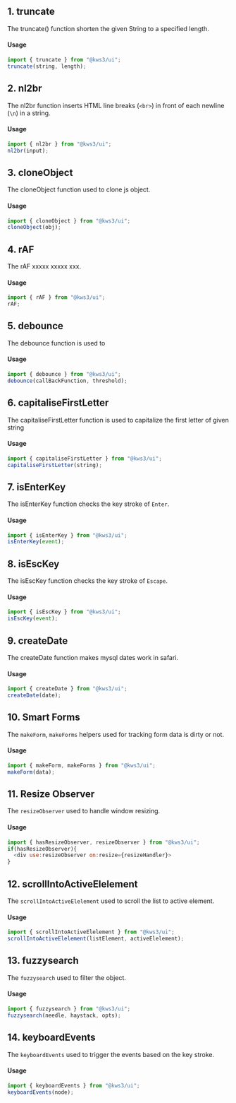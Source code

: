 
<Version />

<Meta title="Utils/1. Overview" />

## 1. truncate

The truncate() function shorten the given String to a specified length.

#### Usage

```js
import { truncate } from "@kws3/ui";
truncate(string, length);
```

## 2. nl2br

The nl2br function inserts HTML line breaks (`<br>`) in front of each newline (`\n`) in a string.

#### Usage

```js
import { nl2br } from "@kws3/ui";
nl2br(input);
```

## 3. cloneObject

The cloneObject function used to clone js object.

#### Usage

```js
import { cloneObject } from "@kws3/ui";
cloneObject(obj);
```

## 4. rAF

The rAF xxxxx xxxxx xxx.

#### Usage

```js
import { rAF } from "@kws3/ui";
rAF;
```

## 5. debounce

The debounce function is used to

#### Usage

```js
import { debounce } from "@kws3/ui";
debounce(callBackFunction, threshold);
```

## 6. capitaliseFirstLetter

The capitaliseFirstLetter function is used to capitalize the first letter of given string

#### Usage

```js
import { capitaliseFirstLetter } from "@kws3/ui";
capitaliseFirstLetter(string);
```

## 7. isEnterKey

The isEnterKey function checks the key stroke of `Enter`.

#### Usage

```js
import { isEnterKey } from "@kws3/ui";
isEnterKey(event);
```

## 8. isEscKey

The isEscKey function checks the key stroke of `Escape`.

#### Usage

```js
import { isEscKey } from "@kws3/ui";
isEscKey(event);
```

## 9. createDate

The createDate function makes mysql dates work in safari.

#### Usage

```js
import { createDate } from "@kws3/ui";
createDate(date);
```

## 10. Smart Forms

The `makeForm`, `makeForms` helpers used for tracking form data is dirty or not.

#### Usage

```js
import { makeForm, makeForms } from "@kws3/ui";
makeForm(data);
```

## 11. Resize Observer

The `resizeObserver` used to handle window resizing.

#### Usage

```js
import { hasResizeObserver, resizeObserver } from "@kws3/ui";
if(hasResizeObserver){
  <div use:resizeObserver on:resize={resizeHandler}>
}
```

## 12. scrollIntoActiveElelement

The `scrollIntoActiveElelement` used to scroll the list to active element.

#### Usage

```js
import { scrollIntoActiveElelement } from "@kws3/ui";
scrollIntoActiveElelement(listElement, activeElelement);
```

## 13. fuzzysearch

The `fuzzysearch` used to filter the object.

#### Usage

```js
import { fuzzysearch } from "@kws3/ui";
fuzzysearch(needle, haystack, opts);
```

## 14. keyboardEvents

The `keyboardEvents` used to trigger the events based on the key stroke.

#### Usage

```js
import { keyboardEvents } from "@kws3/ui";
keyboardEvents(node);
```
